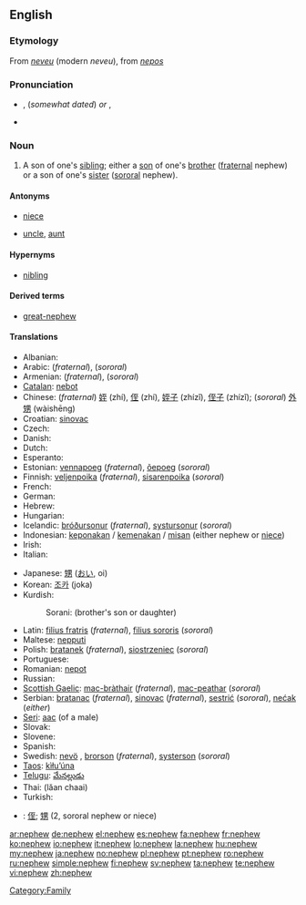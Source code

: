 ==English==

===Etymology===
From {{etyl|fro}} ''[[neveu]]'' (modern ''neveu''), from {{etyl|la}} ''[[nepos]]''

===Pronunciation===
* {{a|RP}} {{IPA|/ˈnɛv.ju/}}, {{SAMPA|/nEvju/}} (''somewhat dated'') ''or'' {{IPA|/ˈnɛf.ju/}}, {{SAMPA|/nEfju/}}
* {{audio|en-us-nephew.ogg|Audio (US)}}

===Noun===
{{wikipedia}}
{{en-noun}}

# A son of one's [[sibling]]; either a [[son]] of one's [[brother]] ([[fraternal]] nephew) or a son of one's [[sister]] ([[sororal]] nephew).

====Antonyms====
* {{italbrac|with regards to gender}} [[niece]]
* {{italbrac|with regards to ancestry}} [[uncle]], [[aunt]]

====Hypernyms====
* [[nibling]]

====Derived terms====
* [[great-nephew]]

====Translations====
{{trans-top|fraternal or sororal nephew}}
* Albanian: {{t-|sq|nip|m|xs=Albanian}}
* Arabic: {{Arab|[[ابن الاخ]]}} {{IPAchar|(íbni-l-’áx)}} {{m}} (''fraternal''), {{Arab|[[ابن الاخت]]}} {{IPAchar|(íbni-l-’úxt)}} {{m}} (''sororal'')
* Armenian: {{t-|hy|եղբորորդի|tr=eġborordi|sc=Armn|xs=Armenian}} (''fraternal''), {{t-|hy|քրոջ որդի|tr=k'roǰ ordi|sc=Armn|xs=Armenian}} (''sororal'')
* [[Catalan]]: [[nebot]] {{m}}
* Chinese: (''fraternal'') [[姪]] (zhí), [[侄]] (zhí), [[姪子]] (zhízǐ), [[侄子]] (zhízǐ); (''sororal'') [[外甥]] (wàishēng)
* Croatian: [[sinovac]]
* Czech: {{t+|cs|synovec|m}}
* Danish: {{t-|da|nevø|c}}
* Dutch: {{t+|nl|neef|m}}
* Esperanto: {{t-|eo|nevo|xs=Esperanto}}
* Estonian: [[vennapoeg]] (''fraternal''), [[õepoeg]] (''sororal'')
* Finnish: [[veljenpoika]] {{m}}  (''fraternal''),  [[sisarenpoika]] {{m}}  (''sororal'')
* French: {{t+|fr|neveu|m}}
* German: {{t+|de|Neffe|m}}
* Hebrew: {{he-translation|אחיין|akhyán}} {{m}}
* Hungarian: {{t+|hu|unokaöcs}}
* Icelandic: [[bróðursonur]] {{m}}  (''fraternal''),  [[systursonur]] {{m}} (''sororal'')
* Indonesian: [[keponakan]] / [[kemenakan]] / [[misan]] (either nephew or [[niece]])
* Irish: {{t-|ga|nia|m|xs=Irish}}
* Italian: {{t+|it|nipote|m}}
{{trans-mid}}
* Japanese: [[甥]] ([[おい]], oi)
* Korean: [[조카]] (joka)
* Kurdish:
*: Sorani: {{t|ku|برازا|tr=birazá|sc=ku-Arab}} (brother's son or daughter)
* Latin: [[filius fratris]] (''fraternal''), [[filius sororis]] (''sororal'')
* Maltese: [[nepputi]] {{m}}
* Polish: [[bratanek]] {{m}} (''fraternal''), [[siostrzeniec]] {{m}} (''sororal'')
* Portuguese: {{t+|pt|sobrinho|m}}
* Romanian: [[nepot]] {{m}}
* Russian: {{t+|ru|племянник|m|tr=plemjánnik|sc=Cyrl}}
* [[Scottish Gaelic]]: [[mac-bràthair]] {{m}} (''fraternal''),  [[mac-peathar]] {{m}} (''sororal'')
* Serbian: [[bratanac]] (''fraternal''), [[sinovac]] (''fraternal''), [[sestrić]] (''sororal''), [[nećak]] (''either'')
* [[Seri]]: [[aac]] (of a male)
* Slovak: {{t-|sk|synovec|m}}
* Slovene: {{t+|sl|nečak|m}}
* Spanish: {{t+|es|sobrino|m}}
* Swedish: [[nevö]] {{c}}, [[brorson]] {{c}} (''fraternal''), [[systerson]] {{c}} (''sororal'')
* [[Taos]]: [[kìłu’úna]]
* [[Telugu]]: [[మేనల్లుడు]]
* Thai: {{Thai|[[หลานชาย]]}} (lăan chaai)
* Turkish: {{t+|tr|yeğen}}
{{trans-bottom}}

{{checktrans-top}}
* {{ttbc|CJKV Characters}}: [[侄]]; [[甥]] (2, sororal nephew or niece)
{{checktrans-bottom}}

[[Category:Family]]

[[ar:nephew]]
[[de:nephew]]
[[el:nephew]]
[[es:nephew]]
[[fa:nephew]]
[[fr:nephew]]
[[ko:nephew]]
[[io:nephew]]
[[it:nephew]]
[[lo:nephew]]
[[la:nephew]]
[[hu:nephew]]
[[my:nephew]]
[[ja:nephew]]
[[no:nephew]]
[[pl:nephew]]
[[pt:nephew]]
[[ro:nephew]]
[[ru:nephew]]
[[simple:nephew]]
[[fi:nephew]]
[[sv:nephew]]
[[ta:nephew]]
[[te:nephew]]
[[vi:nephew]]
[[zh:nephew]]